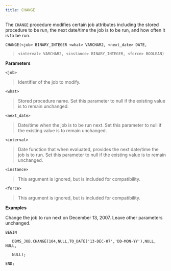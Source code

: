 ```yaml
---
title: CHANGE
---
```


The `CHANGE` procedure modifies certain job attributes including the stored procedure to be run, the next date/time the job is to be run, and how often it is to be run.

`CHANGE(<job> BINARY_INTEGER <what> VARCHAR2, <next_date> DATE,`

> `<interval> VARCHAR2, <instance> BINARY_INTEGER, <force> BOOLEAN)`

**Parameters**

`<job>`

> Identifier of the job to modify.

`<what>`

> Stored procedure name. Set this parameter to null if the existing value is to remain unchanged.

`<next_date>`

> Date/time when the job is to be run next. Set this parameter to null if the existing value is to remain unchanged.

`<interval>`

> Date function that when evaluated, provides the next date/time the job is to run. Set this parameter to null if the existing value is to remain unchanged.

`<instance>`

> This argument is ignored, but is included for compatibility.

`<force>`

> This argument is ignored, but is included for compatibility.

**Examples**

Change the job to run next on December 13, 2007. Leave other parameters unchanged.

``` text
BEGIN

   DBMS_JOB.CHANGE(104,NULL,TO_DATE('13-DEC-07','DD-MON-YY'),NULL, NULL,

   NULL);

END;
```
